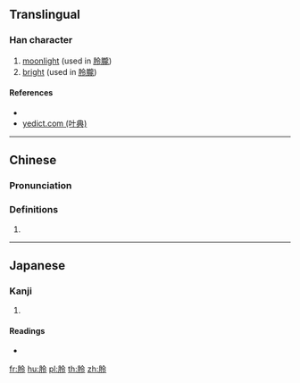 ==Translingual==

===Han character===
{{Han char|rn=74|rad=月|as=05|sn=9|four=|canj=BOII|ids=⿰月令}}

# [[moonlight]] (used in [[朎朧]])
# [[bright]] (used in [[朎朧]])

====References====
* {{Han ref|kx=0505.050|dkj=14348|dj=0883.190|hdz=32062.010|uh=670E|ud=26382}}
* [http://yedict.com/htm/67/670E.htm yedict.com (叶典)]

----

==Chinese==
{{zh-forms}}

===Pronunciation===
{{zh-pron
|m=líng
|c=ling4
|mc=
|oc=
|ma=
|cat=n,a
}}

===Definitions===
# {{rfdef|lang=zh}}

----

==Japanese==

===Kanji===
{{ja-kanji|grade=|rs=月05}}

# {{defn|lang=ja|sort=月05}}

====Readings====
* {{ja-readings|on=[[れい]] (rei), [[りょう]] (ryō)|kun=[[つきのうしいにかり]] (tsukinoushiinikari)}}

[[fr:朎]]
[[hu:朎]]
[[pl:朎]]
[[th:朎]]
[[zh:朎]]